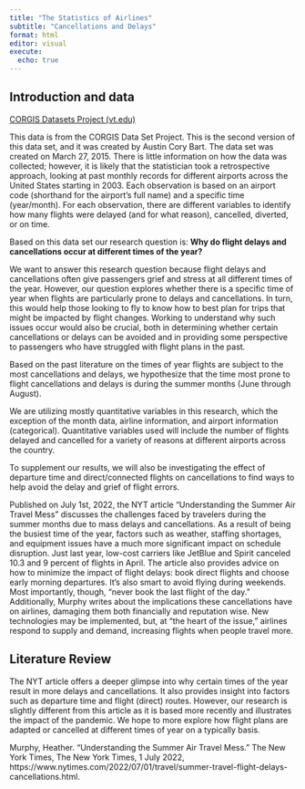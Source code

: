 ```yaml
---
title: "The Statistics of Airlines"
subtitle: "Cancellations and Delays"
format: html
editor: visual
execute:
  echo: true
---
```


## Introduction and data

[CORGIS Datasets Project (vt.edu)](https://think.cs.vt.edu/corgis/csv/airlines/)

This data is from the CORGIS Data Set Project. This is the second version of this data set, and it was created by Austin Cory Bart. The data set was created on March 27, 2015. There is little information on how the data was collected; however, it is likely that the statistician took a retrospective approach, looking at past monthly records for different airports across the United States starting in 2003. Each observation is based on an airport code (shorthand for the airport's full name) and a specific time (year/month). For each observation, there are different variables to identify how many flights were delayed (and for what reason), cancelled, diverted, or on time.

Based on this data set our research question is: **Why do flight delays and cancellations occur at different times of the year?**

We want to answer this research question because flight delays and cancellations often give passengers grief and stress at all different times of the year. However, our question explores whether there is a specific time of year when flights are particularly prone to delays and cancellations. In turn, this would help those looking to fly to know how to best plan for trips that might be impacted by flight changes. Working to understand why such issues occur would also be crucial, both in determining whether certain cancellations or delays can be avoided and in providing some perspective to passengers who have struggled with flight plans in the past.

Based on the past literature on the times of year flights are subject to the most cancellations and delays, we hypothesize that the time most prone to flight cancellations and delays is during the summer months (June through August).

We are utilizing mostly quantitative variables in this research, which the exception of the month data, airline information, and airport information (categorical). Quantitative variables used will include the number of flights delayed and cancelled for a variety of reasons at different airports across the country.

To supplement our results, we will also be investigating the effect of departure time and direct/connected flights on cancellations to find ways to help avoid the delay and grief of flight errors.

Published on July 1st, 2022, the NYT article "Understanding the Summer Air Travel Mess" discusses the challenges faced by travelers during the summer months due to mass delays and cancellations. As a result of being the busiest time of the year, factors such as weather, staffing shortages, and equipment issues have a much more significant impact on schedule disruption. Just last year, low-cost carriers like JetBlue and Spirit canceled 10.3 and 9 percent of flights in April. The article also provides advice on how to minimize the impact of flight delays: book direct flights and choose early morning departures. It's also smart to avoid flying during weekends. Most importantly, though, "never book the last flight of the day." Additionally, Murphy writes about the implications these cancellations have on airlines, damaging them both financially and reputation wise. New technologies may be implemented, but, at "the heart of the issue," airlines respond to supply and demand, increasing flights when people travel more.

## Literature Review

The NYT article offers a deeper glimpse into why certain times of the year result in more delays and cancellations. It also provides insight into factors such as departure time and flight (direct) routes. However, our research is slightly different from this article as it is based more recently and illustrates the impact of the pandemic. We hope to more explore how flight plans are adapted or cancelled at different times of year on a typically basis.

Murphy, Heather. "Understanding the Summer Air Travel Mess." The New York Times, The New York Times, 1 July 2022, https://www.nytimes.com/2022/07/01/travel/summer-travel-flight-delays-cancellations.html.
